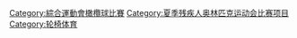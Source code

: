 {{Commons category|Wheelchair rugby at the Summer Paralympics}}

[[Category:綜合運動會橄欖球比賽‎|Category:綜合運動會橄欖球比賽‎]]
[[Category:夏季残疾人奥林匹克运动会比赛项目|Category:夏季残疾人奥林匹克运动会比赛项目]]
[[Category:轮椅体育|Category:轮椅体育]]